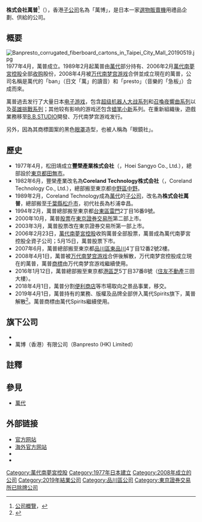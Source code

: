 {{Infobox company
| name             = 株式会社萬普
| name_en          = Banpresto Co., Ltd.
| logo             = Banpresto.svg
| logo_size        = 250px
| logo_caption     = 
| image            =          
| image_size       =
| image_caption    =
| type             = [[株式会社|株式会社]]
| native_name      = 株式会社バンプレスト
| native_name_lang = ja
| traded_as        = [[非上市公司|非上市公司]]
| fate = 并入{{link-ja|萬代Spirits|BANDAI SPIRITS}}
| successor        = 萬代Spirits
| foundation       = 1977年4月30日（豐榮產業）<br />2008年4月1日（法人改組）
| defunct          = 2019年4月1日
| founder          =[[松田靖|松田靖]]
| location         = {{JPN}}[[東京都|東京都]][[品川區|品川區]][[東品川|東品川]]4丁目12番2號2樓
| area_served      = {{JPN}}
| key_people       = [[吉川昌之|吉川昌之]]（[[总裁|总裁]]）<br />[[寺田貴信|寺田貴信]]<br />[[森住惣一郎|森住惣一郎]]<br />[[板鼻利幸|板鼻利幸]]
| industry         = [[玩具|玩具]]
| products         =
| production       =
| services         =
| revenue          =
| operating_income =
| net_income       =
| aum              =
| assets           =
| equity           =
| owner            =
| num_employees    =
| parent           = [[万代南梦宫控股|万代南梦宫控股]]
| divisions        =
| subsid           =參照[[#旗下公司|#旗下公司]]
| homepage         = http://www.banpresto.co.jp
}}
'''株式会社萬普'''<ref>[https://www.facebook.com/1kuji.tw/info 公司概覽]{{dead link|date=2018年4月 |bot=InternetArchiveBot |fix-attempted=yes }}，</ref>（{{lang-ja|株式会社バンプレスト}}），香港[[子公司|子公司]]名為「萬博」，是日本一家[[選物販賣機|選物販賣機]]用禮品企劃、供給的公司。

==概要==
[[File:Banpresto_corrugated_fiberboard_cartons_in_Taipei_City_Mall_20190519.jpg|thumb]]
1977年4月，萬普成立。1989年2月起萬普由[[萬代|萬代]]部分持有、2006年2月[[萬代南夢宮控股|萬代南夢宮控股]]全部[[收购|收购]]股份，2008年4月被[[万代南梦宫游戏|万代南梦宫游戏]]合併並成立現在的萬普，公司名稱是萬代的「ban」（日文「萬」的讀音）和「presto」（音樂的「急板」）合成而來。

萬普過去发行了大量日本[[电子游戏|电子游戏]]，包含[[超级机器人大战系列|超级机器人大战系列]]和[[召喚夜響曲系列|召喚夜響曲系列]]以及[[Compati_Hero系列#SD英雄大战|英雄挑戰系列]]；其他较有影响的游戏还包含[[蜡笔小新|蜡笔小新]]系列。在重新組織後，遊戲業務移至[[B.B.STUDIO|B.B.STUDIO]]開發、万代南梦宫游戏发行。

另外，因為其商標圖案的黑色[[眼罩|眼罩]]造型，也被人稱為「眼鏡社」。

==歷史==
*1977年4月，松田靖成立'''豐榮產業株式会社'''（{{lang|ja|豊栄産業株式会社}}，Hoei Sangyo Co., Ltd.），總部設於[[東京都|東京都]][[田無市|田無市]]。
*1982年6月，豐榮產業改名為'''Coreland Technology株式会社'''（{{lang|ja|コアランドテクノロジー株式会社}}，Coreland Technology Co., Ltd.），總部搬至東京都[[中野區|中野區]][[中野_(中野區)|中野]]。
*1989年2月，Coreland Technology成為[[萬代|萬代]]的[[子公司|子公司]]，改名為'''株式会社萬普'''，總部搬至[[千葉縣|千葉縣]][[松戶市|松戶市]]，初代社長為杉浦幸昌。
*1994年2月，萬普總部搬至東京都[[台東區|台東區]][[雷門_(台東區)|雷門]]2丁目16番9號。
*2000年10月，萬普[[股票|股票]]在[[東京證券交易所|東京證券交易所]]第二部上市。
*2003年3月，萬普股票改在東京證券交易所第一部上市。
*2006年2月23日，[[萬代南夢宮控股|萬代南夢宮控股]]收购萬普全部股票，萬普成為萬代南夢宮控股全資子公司；5月15日，萬普股票下市。
*2007年6月，萬普總部搬至東京都[[品川區|品川區]][[東品川|東品川]]4丁目12番2號2樓。
*2008年4月1日，萬普被[[万代南梦宫游戏|万代南梦宫游戏]]合併後解散，万代南梦宫控股成立現在的萬普，萬普[[商標|商標]]由万代南梦宫游戏繼續使用。
*2016年1月12日，萬普總部搬至東京都[[港區_(東京都)|港區]][[芝|芝]]5丁目37番8號（[[住友不動產|住友不動產]]三田大樓）。
*2018年4月1日，萬普分割[[便利商店|便利商店]]等市場取向之景品事業，移交{{link-ja|萬代Spirits|BANDAI SPIRITS}}。
*2019年4月1日，萬普持有的業務、版權及品牌全部併入萬代Spirits旗下，萬普解散<ref name="character">{{cite web|url=http://dev.toy-people.com/?p=46802|title=BANPRESTO宣佈併入BANDAI SPIRITS傘下，未來BANPRESTO將解散|author=愛玩犀牛|work=玩具人|date=2019-02-22|accessdate=2020-04-30|archive-date=2020-06-25|archive-url=https://web.archive.org/web/20200625233110/http://dev.toy-people.com/?p=46802|dead-url=no}}</ref>。萬普商標由萬代Spirits繼續使用。

==旗下公司==
*{{nihongo|萬普販賣株式会社|バンプレスト販売株式会社|Banpresto Sales Co., Ltd.}}
*萬博（香港）有限公司（Banpresto (HK) Limited）

==註釋==
{{reflist}}

==參見==
*[[萬代|萬代]]

==外部链接==
{{commonscat|Banpresto}}
*[http://www.banpresto.co.jp/ 官方网站] {{Wayback|url=http://www.banpresto.co.jp/ |date=20051029012147 }}{{ja}}
*[http://www.banpresto.jp/ 海外官方网站] {{Wayback|url=http://www.banpresto.jp/ |date=20210115180806 }}{{en}}{{zh-tw}}
*{{facebook|BANPRESTOGL|BANPRESTO}}{{ja}}
*{{facebook|1kuji.tw|一番賞 會員俱樂部}}{{zh-tw}}

{{萬代南夢宮}}

{{DEFAULTSORT:Banpresto}}
[[Category:萬代南夢宮控股|Category:萬代南夢宮控股]]
[[Category:1977年日本建立|Category:1977年日本建立]]
[[Category:2008年成立的公司|Category:2008年成立的公司]]
[[Category:2019年結業公司|Category:2019年結業公司]]
[[Category:品川區公司|Category:品川區公司]]
[[Category:東京證券交易所已除牌公司|Category:東京證券交易所已除牌公司]]